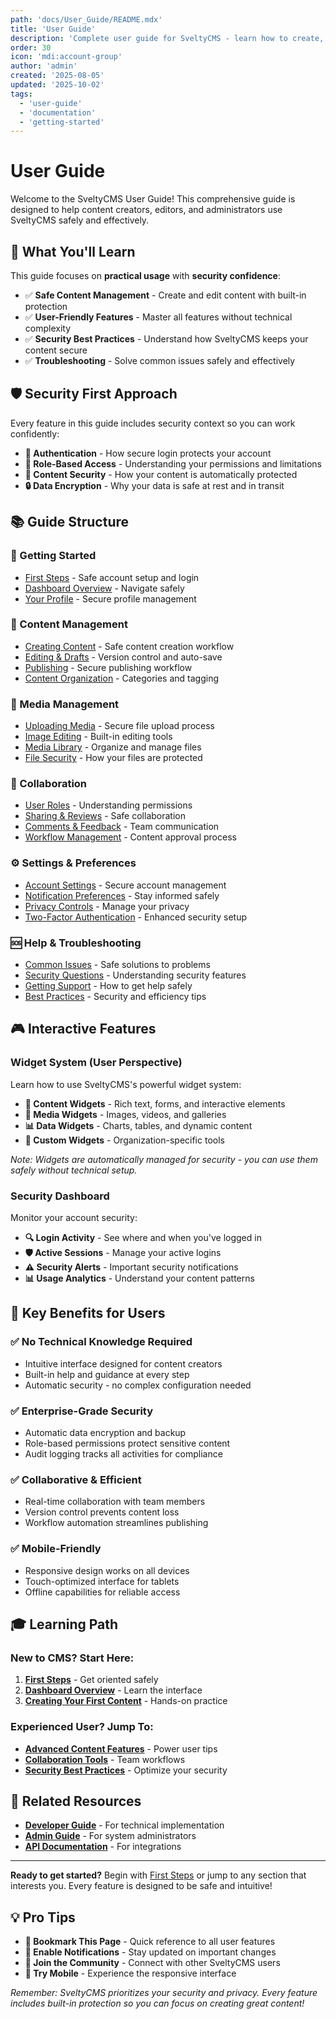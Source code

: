 ```yaml
---
path: 'docs/User_Guide/README.mdx'
title: 'User Guide'
description: 'Complete user guide for SveltyCMS - learn how to create, manage, and publish content safely with built-in security features'
order: 30
icon: 'mdi:account-group'
author: 'admin'
created: '2025-08-05'
updated: '2025-10-02'
tags:
  - 'user-guide'
  - 'documentation'
  - 'getting-started'
---
```


# User Guide

Welcome to the SveltyCMS User Guide! This comprehensive guide is designed to help content creators, editors, and administrators use SveltyCMS safely and effectively.

## 🎯 What You'll Learn

This guide focuses on **practical usage** with **security confidence**:

- ✅ **Safe Content Management** - Create and edit content with built-in protection
- ✅ **User-Friendly Features** - Master all features without technical complexity
- ✅ **Security Best Practices** - Understand how SveltyCMS keeps your content secure
- ✅ **Troubleshooting** - Solve common issues safely and effectively

## 🛡️ Security First Approach

Every feature in this guide includes security context so you can work confidently:

- **🔐 Authentication** - How secure login protects your account
- **👥 Role-Based Access** - Understanding your permissions and limitations
- **📝 Content Security** - How your content is automatically protected
- **🔒 Data Encryption** - Why your data is safe at rest and in transit

## 📚 Guide Structure

### 🚀 Getting Started

- [First Steps](./01-getting-started/first-steps.mdx) - Safe account setup and login
- [Dashboard Overview](./01-getting-started/dashboard-overview.mdx) - Navigate safely
- [Your Profile](./01-getting-started/profile-setup.mdx) - Secure profile management

### 📝 Content Management

- [Creating Content](./02-content/creating-content.mdx) - Safe content creation workflow
- [Editing & Drafts](./02-content/editing-drafts.mdx) - Version control and auto-save
- [Publishing](./02-content/publishing.mdx) - Secure publishing workflow
- [Content Organization](./02-content/organization.mdx) - Categories and tagging

### 🎨 Media Management

- [Uploading Media](./03-media/uploading.mdx) - Secure file upload process
- [Image Editing](./03-media/image-editing.mdx) - Built-in editing tools
- [Media Library](./03-media/media-library.mdx) - Organize and manage files
- [File Security](./03-media/file-security.mdx) - How your files are protected

### 👥 Collaboration

- [User Roles](./04-collaboration/user-roles.mdx) - Understanding permissions
- [Sharing & Reviews](./04-collaboration/sharing-reviews.mdx) - Safe collaboration
- [Comments & Feedback](./04-collaboration/comments.mdx) - Team communication
- [Workflow Management](./04-collaboration/workflows.mdx) - Content approval process

### ⚙️ Settings & Preferences

- [Account Settings](./05-settings/account-settings.mdx) - Secure account management
- [Notification Preferences](./05-settings/notifications.mdx) - Stay informed safely
- [Privacy Controls](./05-settings/privacy.mdx) - Manage your privacy
- [Two-Factor Authentication](./05-settings/2fa.mdx) - Enhanced security setup

### 🆘 Help & Troubleshooting

- [Common Issues](./06-help/common-issues.mdx) - Safe solutions to problems
- [Security Questions](./06-help/security-faq.mdx) - Understanding security features
- [Getting Support](./06-help/getting-support.mdx) - How to get help safely
- [Best Practices](./06-help/best-practices.mdx) - Security and efficiency tips

## 🎮 Interactive Features

### Widget System (User Perspective)

Learn how to use SveltyCMS's powerful widget system:

- **📝 Content Widgets** - Rich text, forms, and interactive elements
- **🎨 Media Widgets** - Images, videos, and galleries
- **📊 Data Widgets** - Charts, tables, and dynamic content
- **🔧 Custom Widgets** - Organization-specific tools

_Note: Widgets are automatically managed for security - you can use them safely without technical setup._

### Security Dashboard

Monitor your account security:

- **🔍 Login Activity** - See where and when you've logged in
- **🛡️ Active Sessions** - Manage your active logins
- **⚠️ Security Alerts** - Important security notifications
- **📊 Usage Analytics** - Understand your content patterns

## 🌟 Key Benefits for Users

### ✅ **No Technical Knowledge Required**

- Intuitive interface designed for content creators
- Built-in help and guidance at every step
- Automatic security - no complex configuration needed

### ✅ **Enterprise-Grade Security**

- Automatic data encryption and backup
- Role-based permissions protect sensitive content
- Audit logging tracks all activities for compliance

### ✅ **Collaborative & Efficient**

- Real-time collaboration with team members
- Version control prevents content loss
- Workflow automation streamlines publishing

### ✅ **Mobile-Friendly**

- Responsive design works on all devices
- Touch-optimized interface for tablets
- Offline capabilities for reliable access

## 🎓 Learning Path

### New to CMS? Start Here:

1. **[First Steps](./01-getting-started/first-steps.mdx)** - Get oriented safely
2. **[Dashboard Overview](./01-getting-started/dashboard-overview.mdx)** - Learn the interface
3. **[Creating Your First Content](./02-content/creating-content.mdx)** - Hands-on practice

### Experienced User? Jump To:

- **[Advanced Content Features](./02-content/advanced-features.mdx)** - Power user tips
- **[Collaboration Tools](./04-collaboration/)** - Team workflows
- **[Security Best Practices](./06-help/best-practices.mdx)** - Optimize your security

## 🔗 Related Resources

- **[Developer Guide](../Dev_Guide/README.mdx)** - For technical implementation
- **[Admin Guide](../Admin_Guide/README.mdx)** - For system administrators
- **[API Documentation](../Dev_Guide/API_Reference.mdx)** - For integrations

---

**Ready to get started?** Begin with [First Steps](./01-getting-started/first-steps.mdx) or jump to any section that interests you. Every feature is designed to be safe and intuitive!

## 💡 Pro Tips

- **🔖 Bookmark This Page** - Quick reference to all user features
- **🔔 Enable Notifications** - Stay updated on important changes
- **🤝 Join the Community** - Connect with other SveltyCMS users
- **📱 Try Mobile** - Experience the responsive interface

_Remember: SveltyCMS prioritizes your security and privacy. Every feature includes built-in protection so you can focus on creating great content!_
